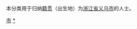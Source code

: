 {{Catnav|頁面分類|各種主題的頁面分類|依中国各省来作的分类|各地中国人||浙江人|金华人}}
{{Catnav|頁面分類|人物|各國人物|中国人|各地中国人|浙江人|金华人}}

本分类用于归纳[[籍贯|籍贯]]（出生地）为[[浙江省|浙江省]][[义乌市|义乌市]]的人士。

[[Category:金华人|市]]
[[Category:义乌市|*]]